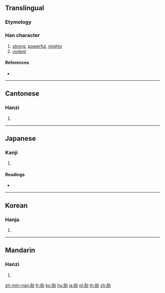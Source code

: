 ==Translingual==

===Etymology===
{{Han etyl}}

===Han character===
{{Han char|rn=19|rad=力|as=08|sn=10|four=04927|canj=YFKS|ids=⿰京力}}

# [[strong]], [[powerful]], [[mighty]]
# [[violent]]

====References====
* {{Han ref|kx=0147.430|dkj=02370|dj=0333.060|hdz=10373.110|uh=52CD|ud=21197|bh=D0ED|bd=53485}}

----

==Cantonese==

===Hanzi===
{{yue-hanzi|jyut=|y=king4}}

# {{defn|lang=yue|sort=力08}}

----

==Japanese==

===Kanji===
{{ja-kanji|grade=|rs=力08}}

# {{defn|lang=ja|sort=力08}}

====Readings====
* {{ja-readings|on=[[けい]] (kei)|kun=[[つよい]] (tsuyoi)}}

----

==Korean==

===Hanja===
{{ko-hanja|hangeul=경|rv=gyeong|mr=kyŏng}}

# {{defn|lang=ko|sort=力08}}

----

==Mandarin==

===Hanzi===
{{cmn-hanzi|pin=[[qíng]] ([[qing2]])|wg=ch'ing<sup>2</sup>}}

# {{defn|lang=cmn|sort=力08}}

[[zh-min-nan:勍]]
[[fr:勍]]
[[ko:勍]]
[[hu:勍]]
[[ja:勍]]
[[pl:勍]]
[[th:勍]]
[[zh:勍]]